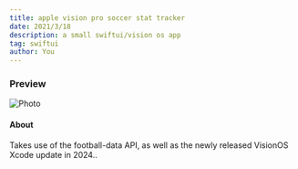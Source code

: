 ```yaml
---
title: apple vision pro soccer stat tracker
date: 2021/3/18
description: a small swiftui/vision os app
tag: swiftui
author: You
---
```

### Preview
![Photo](/images/visionpro.jpg)

#### About
Takes use of the football-data API, as well as the newly released VisionOS Xcode update in 2024..